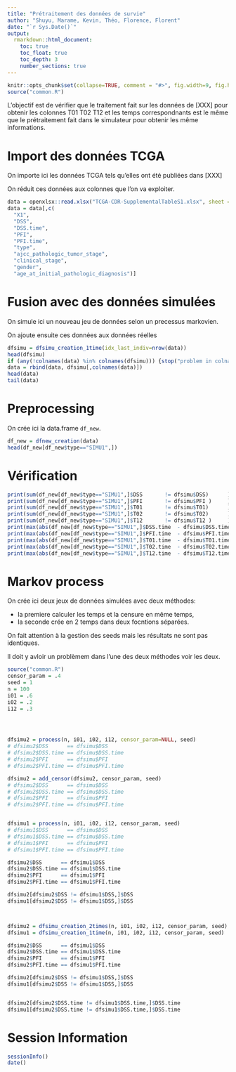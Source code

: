 ```yaml
---
title: "Prétraitement des données de survie"
author: "Shuyu, Marame, Kevin, Théo, Florence, Florent"
date: "`r Sys.Date()`"
output: 
  rmarkdown::html_document:
    toc: true
    toc_float: true
    toc_depth: 3
    number_sections: true
---
```

  
```r
knitr::opts_chunk$set(collapse=TRUE, comment = "#>", fig.width=9, fig.height=6, eval=TRUE, echo=FALSE, results="hide")
source("common.R")
```

L’objectif est de vérifier que le traitement fait sur les données de [XXX] pour obtenir les colonnes T01 T02 T12 et les temps correspondnants est le même que le prétraitement fait dans le simulateur pour obtenir les même informations.

# Import des données TCGA

On importe ici les données TCGA tels qu’elles ont été publiées dans [XXX]

On réduit ces données aux colonnes que l’on va exploiter.

```r
data = openxlsx::read.xlsx("TCGA-CDR-SupplementalTableS1.xlsx", sheet = "TCGA-CDR", na.strings="#N/A")
data = data[,c(
  "X1", 
  "DSS", 
  "DSS.time", 
  "PFI", 
  "PFI.time", 
  "type", 
  "ajcc_pathologic_tumor_stage", 
  "clinical_stage", 
  "gender",  
  "age_at_initial_pathologic_diagnosis")]
```

# Fusion avec des données simulées 

On simule ici un nouveau jeu de données selon un precessus markovien.

On ajoute ensuite ces données aux données réelles

```r
dfsimu = dfsimu_creation_1time(idx_last_indiv=nrow(data))
head(dfsimu)
if (any(!colnames(data) %in% colnames(dfsimu))) {stop("problem in colnames")}
data = rbind(data, dfsimu[,colnames(data)])
head(data)
tail(data)
```


# Preprocessing

On crée ici la data.frame `df_new`.

```r
df_new = dfnew_creation(data)
head(df_new[df_new$type=="SIMU1",])
```



# Vérification

```r
print(sum(df_new[df_new$type=="SIMU1",]$DSS       != dfsimu$DSS)      )
print(sum(df_new[df_new$type=="SIMU1",]$PFI       != dfsimu$PFI )     )
print(sum(df_new[df_new$type=="SIMU1",]$T01       != dfsimu$T01)      )
print(sum(df_new[df_new$type=="SIMU1",]$T02       != dfsimu$T02)      )
print(sum(df_new[df_new$type=="SIMU1",]$T12       != dfsimu$T12 )     )
print(max(abs(df_new[df_new$type=="SIMU1",]$DSS.time  - dfsimu$DSS.time/365.25)))
print(max(abs(df_new[df_new$type=="SIMU1",]$PFI.time  - dfsimu$PFI.time/365.25)))
print(max(abs(df_new[df_new$type=="SIMU1",]$T01.time  - dfsimu$T01.time) ))
print(max(abs(df_new[df_new$type=="SIMU1",]$T02.time  - dfsimu$T02.time )))
print(max(abs(df_new[df_new$type=="SIMU1",]$T12.time  - dfsimu$T12.time )))
```



# Markov process

On crée ici deux jeux de données simulées avec deux méthodes:

  - la premiere calculer les temps et la censure en même temps,
  - la seconde crée en 2 temps dans deux focntions séparées.

On fait attention à la gestion des seeds mais les résultats ne sont pas identiques.

Il doit y avloir un problèmem dans l’une des deux méthodes voir les deux.


```r
source("common.R")
censor_param = .4
seed = 1
n = 100
i01 = .6 
i02 = .2 
i12 = .3 




dfsimu2 = process(n, i01, i02, i12, censor_param=NULL, seed)
# dfsimu2$DSS      == dfsimu$DSS
# dfsimu2$DSS.time == dfsimu$DSS.time
# dfsimu2$PFI      == dfsimu$PFI
# dfsimu2$PFI.time == dfsimu$PFI.time

dfsimu2 = add_censor(dfsimu2, censor_param, seed)
# dfsimu2$DSS      == dfsimu$DSS
# dfsimu2$DSS.time == dfsimu$DSS.time
# dfsimu2$PFI      == dfsimu$PFI
# dfsimu2$PFI.time == dfsimu$PFI.time


dfsimu1 = process(n, i01, i02, i12, censor_param, seed)
# dfsimu1$DSS      == dfsimu$DSS
# dfsimu1$DSS.time == dfsimu$DSS.time
# dfsimu1$PFI      == dfsimu$PFI
# dfsimu1$PFI.time == dfsimu$PFI.time

dfsimu2$DSS      == dfsimu1$DSS
dfsimu2$DSS.time == dfsimu1$DSS.time
dfsimu2$PFI      == dfsimu1$PFI
dfsimu2$PFI.time == dfsimu1$PFI.time

dfsimu2[dfsimu2$DSS != dfsimu1$DSS,]$DSS
dfsimu1[dfsimu2$DSS != dfsimu1$DSS,]$DSS



dfsimu2 = dfsimu_creation_2times(n, i01, i02, i12, censor_param, seed)
dfsimu1 = dfsimu_creation_1time(n, i01, i02, i12, censor_param, seed)

dfsimu2$DSS      == dfsimu1$DSS
dfsimu2$DSS.time == dfsimu1$DSS.time
dfsimu2$PFI      == dfsimu1$PFI
dfsimu2$PFI.time == dfsimu1$PFI.time

dfsimu2[dfsimu2$DSS != dfsimu1$DSS,]$DSS
dfsimu1[dfsimu2$DSS != dfsimu1$DSS,]$DSS


dfsimu2[dfsimu2$DSS.time != dfsimu1$DSS.time,]$DSS.time
dfsimu1[dfsimu2$DSS.time != dfsimu1$DSS.time,]$DSS.time


```


# Session Information

```r
sessionInfo()
date()
```


















